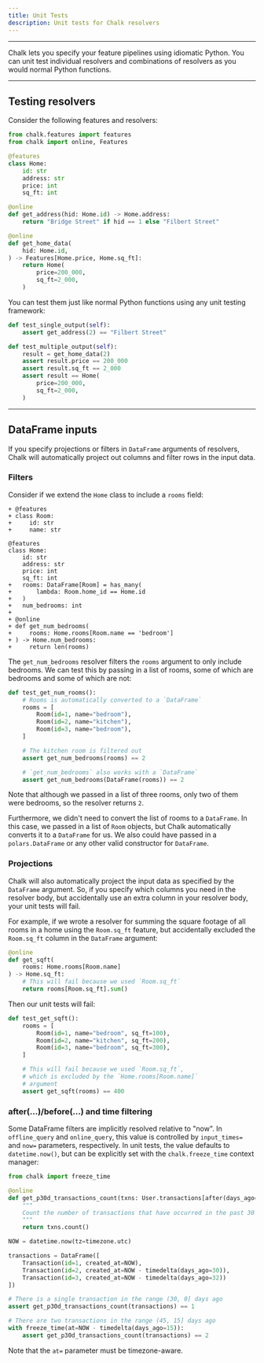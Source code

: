 ```yaml
---
title: Unit Tests
description: Unit tests for Chalk resolvers
---
```


---

Chalk lets you specify your feature pipelines
using idiomatic Python.
You can unit test individual resolvers and
combinations of resolvers as you would normal Python
functions.

---

## Testing resolvers

Consider the following features and resolvers:

```py example.py
from chalk.features import features
from chalk import online, Features

@features
class Home:
    id: str
    address: str
    price: int
    sq_ft: int

@online
def get_address(hid: Home.id) -> Home.address:
    return "Bridge Street" if hid == 1 else "Filbert Street"

@online
def get_home_data(
    hid: Home.id,
) -> Features[Home.price, Home.sq_ft]:
    return Home(
        price=200_000,
        sq_ft=2_000,
    )
```

You can test them just like normal Python functions
using any unit testing framework:

```py test_example.py
def test_single_output(self):
    assert get_address(2) == "Filbert Street"

def test_multiple_output(self):
    result = get_home_data(2)
    assert result.price == 200_000
    assert result.sq_ft == 2_000
    assert result == Home(
        price=200_000,
        sq_ft=2_000,
    )
```

---

## DataFrame inputs

If you specify projections or filters in
`DataFrame` arguments of resolvers, Chalk will
automatically project out columns and filter rows in
the input data.

### Filters

Consider if we extend the `Home` class to include
a `rooms` field:

```diff-py example.py
+ @features
+ class Room:
+     id: str
+     name: str

@features
class Home:
    id: str
    address: str
    price: int
    sq_ft: int
+   rooms: DataFrame[Room] = has_many(
+       lambda: Room.home_id == Home.id
+   )
+   num_bedrooms: int
+
+ @online
+ def get_num_bedrooms(
+     rooms: Home.rooms[Room.name == 'bedroom']
+ ) -> Home.num_bedrooms:
+     return len(rooms)
```

The `get_num_bedrooms` resolver filters the `rooms`
argument to only include bedrooms. We can test this
by passing in a list of rooms, some of which are
bedrooms and some of which are not:

```py test_example.py
def test_get_num_rooms():
    # Rooms is automatically converted to a `DataFrame`
    rooms = [
        Room(id=1, name="bedroom"),
        Room(id=2, name="kitchen"),
        Room(id=3, name="bedroom"),
    ]

    # The kitchen room is filtered out
    assert get_num_bedrooms(rooms) == 2

    # `get_num_bedrooms` also works with a `DataFrame`
    assert get_num_bedrooms(DataFrame(rooms)) == 2
```

Note that although we passed in a list of three rooms,
only two of them were bedrooms, so the resolver
returns `2`.

Furthermore, we didn't need to convert the list of
rooms to a `DataFrame`. In this case, we passed in a
list of `Room` objects, but Chalk automatically
converts it to a `DataFrame` for us. We also could
have passed in a `polars.DataFrame` or any other
valid constructor for `DataFrame`.

### Projections

Chalk will also automatically project the input data
as specified by the `DataFrame` argument. So, if you
specify which columns you need in the resolver body,
but accidentally use an extra column in your resolver
body, your unit tests will fail.

For example, if we wrote a resolver for summing
the square footage of all rooms in a home
using the `Room.sq_ft` feature, but accidentally
excluded the `Room.sq_ft` column in the `DataFrame`
argument:

```py example.py
@online
def get_sqft(
    rooms: Home.rooms[Room.name]
) -> Home.sq_ft:
    # This will fail because we used `Room.sq_ft`
    return rooms[Room.sq_ft].sum()
```

Then our unit tests will fail:

```py test_example.py
def test_get_sqft():
    rooms = [
        Room(id=1, name="bedroom", sq_ft=100),
        Room(id=2, name="kitchen", sq_ft=200),
        Room(id=3, name="bedroom", sq_ft=300),
    ]

    # This will fail because we used `Room.sq_ft`,
    # which is excluded by the `Home.rooms[Room.name]`
    # argument
    assert get_sqft(rooms) == 400
```


### after(...)/before(...) and time filtering

Some DataFrame filters are implicitly resolved relative to "now". In `offline_query` and `online_query`, this value
is controlled by `input_times=` and `now=` parameters, respectively. In unit tests, the value defaults to
`datetime.now()`, but can be explicitly set with the `chalk.freeze_time` context manager:

```py
from chalk import freeze_time

@online
def get_p30d_transactions_count(txns: User.transactions[after(days_ago=30)]) -> User.recent_txn_count_30d:
    """
    Count the number of transactions that have occurred in the past 30 days
    """
    return txns.count()

NOW = datetime.now(tz=timezone.utc)

transactions = DataFrame([
    Transaction(id=1, created_at=NOW),
    Transaction(id=2, created_at=NOW - timedelta(days_ago=30)),
    Transaction(id=3, created_at=NOW - timedelta(days_ago=32))
])

# There is a single transaction in the range (30, 0] days ago
assert get_p30d_transactions_count(transactions) == 1

# There are two transactions in the range (45, 15] days ago
with freeze_time(at=NOW - timedelta(days_ago=15)):
    assert get_p30d_transactions_count(transactions) == 2
```

Note that the `at=` parameter must be timezone-aware.



